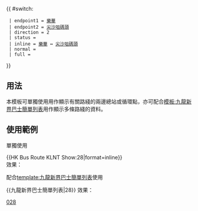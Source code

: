 {{ #switch: {{{format|}}}
  | endpoint1 = [[樂華巴士總站|樂華]]
  | endpoint2 = [[尖沙咀天星碼頭公共運輸交匯處|尖沙咀碼頭]]
  | direction = 2
  | status =
  | inline = [[樂華巴士總站|樂華]] ↔ [[尖沙咀天星碼頭公共運輸交匯處|尖沙咀碼頭]]
  | normal =
  | full =
}}<noinclude>
==用法==
本模板可單獨使用用作顯示有關路綫的兩邊總站或循環點，亦可配合[[模板:九龍新界巴士簡單列表]]用作顯示多條路綫的資料。

==使用範例==
;單獨使用
<nowiki>{{HK Bus Route KLNT Show:28|format=inline}}</nowiki><br>
效果：{{HK Bus Route KLNT Show:28|format=inline}}

;配合[[template:九龍新界巴士簡單列表]]使用
<nowiki>{{九龍新界巴士簡單列表|28}}</nowiki>
效果：{{九龍新界巴士簡單列表|28}}
[[Category:九龍巴士路線模板|028]]</noinclude>